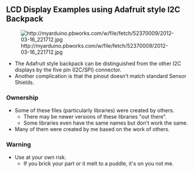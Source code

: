 == LCD Display Examples using Adafruit style I2C Backpack ==

[[File:http://myarduino.pbworks.com/w/file/fetch/52370009/2012-03-16_221712.jpg]]

* The Adafruit style backpack can be distinguished from the other I2C displays by the five pin (I2C/SPI) connector.
* Another complication is that the pinout doesn't match standard Sensor Shields.

=== Ownership ===

* Some of these files (particularly libraries) were created by others.
** There may be newer versions of these libraries "out there".
** Some libraries even have the same names but don't work the same.
* Many of them were created by me based on the work of others.

=== Warning ===

* Use at your own risk.
** If you brick your part or it melt to a puddle, it's on you not me.

